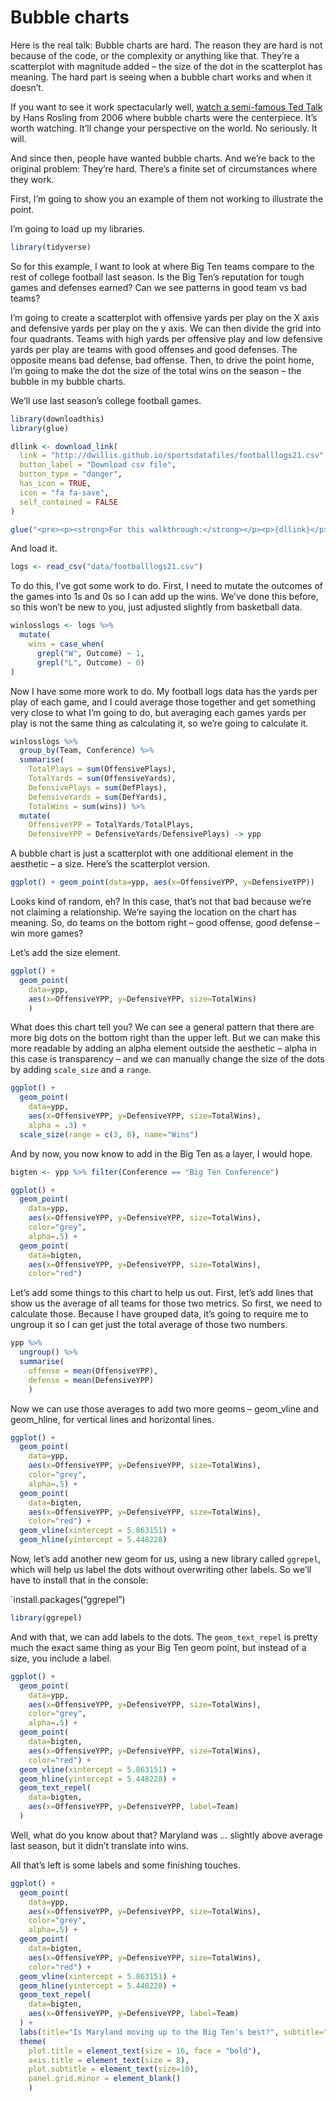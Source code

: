 # Bubble charts

Here is the real talk: Bubble charts are hard. The reason they are hard is not because of the code, or the complexity or anything like that. They're a scatterplot with magnitude added -- the size of the dot in the scatterplot has meaning. The hard part is seeing when a bubble chart works and when it doesn't. 

If you want to see it work spectacularly well, [watch a semi-famous Ted Talk](https://www.youtube.com/watch?v=hVimVzgtD6w) by Hans Rosling from 2006 where bubble charts were the centerpiece. It's worth watching. It'll change your perspective on the world. No seriously. It will.

And since then, people have wanted bubble charts. And we're back to the original problem: They're hard. There's a finite set of circumstances where they work. 

First, I'm going to show you an example of them not working to illustrate the point. 

I'm going to load up my libraries. 

```r
library(tidyverse)
```

So for this example, I want to look at where Big Ten teams compare to the rest of college football last season. Is the Big Ten's reputation for tough games and defenses earned? Can we see patterns in good team vs bad teams? 

I'm going to create a scatterplot with offensive yards per play on the X axis and defensive yards per play on the y axis. We can then divide the grid into four quadrants. Teams with high yards per offensive play and low defensive yards per play are teams with good offenses and good defenses. The opposite means bad defense, bad offense. Then, to drive the point home, I'm going to make the dot the size of the total wins on the season -- the bubble in my bubble charts. 

We'll use last season's college football games. 

```r
library(downloadthis)
library(glue)

dllink <- download_link(
  link = "http://dwillis.github.io/sportsdatafiles/footballlogs21.csv",
  button_label = "Download csv file",
  button_type = "danger",
  has_icon = TRUE,
  icon = "fa fa-save",
  self_contained = FALSE
)

glue("<pre><p><strong>For this walkthrough:</strong></p><p>{dllink}</p></pre>")
```

And load it.

```r
logs <- read_csv("data/footballlogs21.csv")
```

To do this, I've got some work to do. First, I need to mutate the outcomes of the games into 1s and 0s so I can add up the wins. We've done this before, so this won't be new to you, just adjusted slightly from basketball data.

```r
winlosslogs <- logs %>% 
  mutate(
    wins = case_when(
      grepl("W", Outcome) ~ 1, 
      grepl("L", Outcome) ~ 0)
)
```

Now I have some more work to do. My football logs data has the yards per play of each game, and I could average those together and get something very close to what I'm going to do, but averaging each games yards per play is not the same thing as calculating it, so we're going to calculate it. 

```r
winlosslogs %>% 
  group_by(Team, Conference) %>% 
  summarise(
    TotalPlays = sum(OffensivePlays), 
    TotalYards = sum(OffensiveYards), 
    DefensivePlays = sum(DefPlays), 
    DefensiveYards = sum(DefYards), 
    TotalWins = sum(wins)) %>% 
  mutate(
    OffensiveYPP = TotalYards/TotalPlays, 
    DefensiveYPP = DefensiveYards/DefensivePlays) -> ypp
```

A bubble chart is just a scatterplot with one additional element in the aesthetic -- a size. Here's the scatterplot version. 

```r
ggplot() + geom_point(data=ypp, aes(x=OffensiveYPP, y=DefensiveYPP))
```

Looks kind of random, eh? In this case, that's not that bad because we're not claiming a relationship. We're saying the location on the chart has meaning. So, do teams on the bottom right -- good offense, good defense -- win more games? 

Let's add the size element.

```r
ggplot() + 
  geom_point(
    data=ypp, 
    aes(x=OffensiveYPP, y=DefensiveYPP, size=TotalWins)
    )
```

What does this chart tell you? We can see a general pattern that there are more big dots on the bottom right than the upper left. But we can make this more readable by adding an alpha element outside the aesthetic -- alpha in this case is transparency -- and we can manually change the size of the dots by adding `scale_size` and a `range`. 

```r
ggplot() + 
  geom_point(
    data=ypp, 
    aes(x=OffensiveYPP, y=DefensiveYPP, size=TotalWins),
    alpha = .3) + 
  scale_size(range = c(3, 8), name="Wins")
```

And by now, you now know to add in the Big Ten as a layer, I would hope.

```r
bigten <- ypp %>% filter(Conference == "Big Ten Conference")
```

```r
ggplot() + 
  geom_point(
    data=ypp, 
    aes(x=OffensiveYPP, y=DefensiveYPP, size=TotalWins), 
    color="grey", 
    alpha=.5) + 
  geom_point(
    data=bigten, 
    aes(x=OffensiveYPP, y=DefensiveYPP, size=TotalWins), 
    color="red")
```

Let's add some things to this chart to help us out. First, let's add lines that show us the average of all teams for those two metrics. So first, we need to calculate those. Because I have grouped data, it's going to require me to ungroup it so I can get just the total average of those two numbers. 

```r
ypp %>% 
  ungroup() %>% 
  summarise(
    offense = mean(OffensiveYPP), 
    defense = mean(DefensiveYPP)
    )
```

Now we can use those averages to add two more geoms -- geom_vline and geom_hline, for vertical lines and horizontal lines. 

```r
ggplot() + 
  geom_point(
    data=ypp, 
    aes(x=OffensiveYPP, y=DefensiveYPP, size=TotalWins), 
    color="grey", 
    alpha=.5) + 
  geom_point(
    data=bigten, 
    aes(x=OffensiveYPP, y=DefensiveYPP, size=TotalWins), 
    color="red") + 
  geom_vline(xintercept = 5.863151) + 
  geom_hline(yintercept = 5.448228)
```

Now, let's add another new geom for us, using a new library called `ggrepel`, which will help us label the dots without overwriting other labels. So we'll have to install that in the console:

`install.packages("ggrepel")

```r
library(ggrepel)
```

And with that, we can add labels to the dots. The `geom_text_repel` is pretty much the exact same thing as your Big Ten geom point, but instead of a size, you include a label.

```r
ggplot() + 
  geom_point(
    data=ypp, 
    aes(x=OffensiveYPP, y=DefensiveYPP, size=TotalWins), 
    color="grey", 
    alpha=.5) + 
  geom_point(
    data=bigten, 
    aes(x=OffensiveYPP, y=DefensiveYPP, size=TotalWins), 
    color="red") + 
  geom_vline(xintercept = 5.863151) + 
  geom_hline(yintercept = 5.448228) +
  geom_text_repel(
    data=bigten, 
    aes(x=OffensiveYPP, y=DefensiveYPP, label=Team)
  )
```
Well, what do you know about that? Maryland was ... slightly above average last season, but it didn't translate into wins.

All that's left is some labels and some finishing touches. 

```r
ggplot() + 
  geom_point(
    data=ypp, 
    aes(x=OffensiveYPP, y=DefensiveYPP, size=TotalWins), 
    color="grey", 
    alpha=.5) + 
  geom_point(
    data=bigten, 
    aes(x=OffensiveYPP, y=DefensiveYPP, size=TotalWins), 
    color="red") + 
  geom_vline(xintercept = 5.863151) + 
  geom_hline(yintercept = 5.448228) +
  geom_text_repel(
    data=bigten, 
    aes(x=OffensiveYPP, y=DefensiveYPP, label=Team)
  ) +
  labs(title="Is Maryland moving up to the Big Ten's best?", subtitle="The Terps offense and defense puts it among ranked teams in the conference.", caption="Source: NCAA | By Derek Willis")  + theme_minimal() + 
  theme(
    plot.title = element_text(size = 16, face = "bold"),
    axis.title = element_text(size = 8), 
    plot.subtitle = element_text(size=10), 
    panel.grid.minor = element_blank()
    )
```
